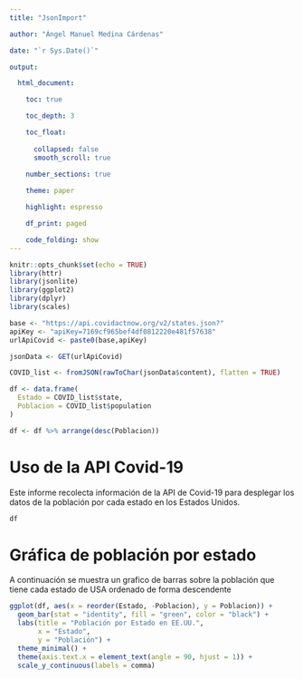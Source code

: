 ---
title: "JsonImport"

author: "Ángel Manuel Medina Cárdenas"

date: "`r Sys.Date()`"

output:

  html_document:

    toc: true

    toc_depth: 3

    toc_float: 
      
      collapsed: false
      smooth_scroll: true
    
    number_sections: true

    theme: paper

    highlight: espresso    

    df_print: paged

    code_folding: show
---

```{r setup, include=FALSE}
knitr::opts_chunk$set(echo = TRUE)
library(httr)
library(jsonlite)
library(ggplot2)
library(dplyr)
library(scales)

base <- "https://api.covidactnow.org/v2/states.json?"
apiKey <- "apiKey=7169cf965bef4df0812220e481f57638"
urlApiCovid <- paste0(base,apiKey)

jsonData <- GET(urlApiCovid)

COVID_list <- fromJSON(rawToChar(jsonData$content), flatten = TRUE)

df <- data.frame(
  Estado = COVID_list$state,
  Poblacion = COVID_list$population
)

df <- df %>% arrange(desc(Poblacion))
```

# Uso de la API Covid-19 {.tabset .tabset-fade .tabset-pills}

Este informe recolecta información de la API de Covid-19 para desplegar los datos de la población por cada estado en los Estados Unidos.

```{r echo=FALSE}
df
```


# Gráfica de población por estado 

A continuación se muestra un grafico de barras sobre la población que tiene cada estado de USA ordenado de forma descendente

```{r echo=FALSE}
ggplot(df, aes(x = reorder(Estado, -Poblacion), y = Poblacion)) +
  geom_bar(stat = "identity", fill = "green", color = "black") +
  labs(title = "Población por Estado en EE.UU.",
       x = "Estado",
       y = "Población") +
  theme_minimal() +
  theme(axis.text.x = element_text(angle = 90, hjust = 1)) +
  scale_y_continuous(labels = comma)
```

